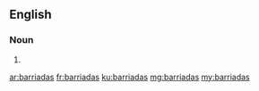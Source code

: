 ==English==

===Noun===
{{head|en}}

# {{plural of|barriada}}

[[ar:barriadas]]
[[fr:barriadas]]
[[ku:barriadas]]
[[mg:barriadas]]
[[my:barriadas]]